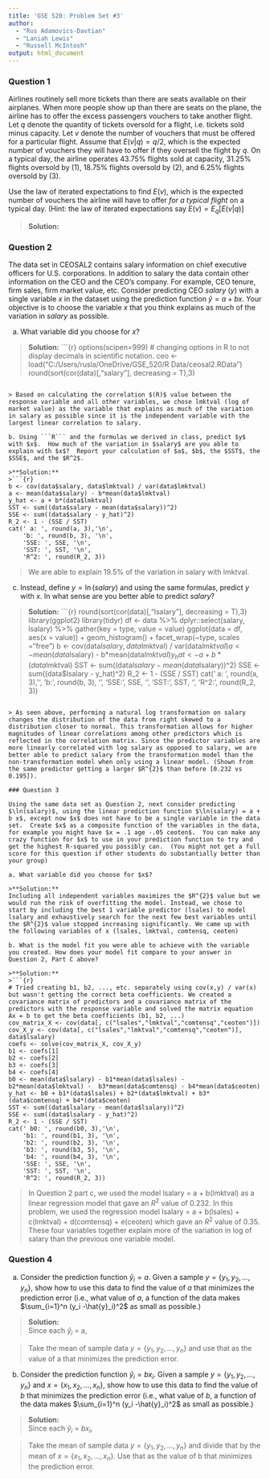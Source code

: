 ---
title: 'GSE 520: Problem Set #3'
author: 
  - "Rus Adamovics-Davtian"
  - "Laniah Lewis"
  - "Russell McIntosh"
output: html_document
---

### Question 1

Airlines routinely sell more tickets than there are seats available on their airplanes.  When more people show up than there are seats on the plane, the airline has to offer the excess passengers vouchers to take another flight.  Let $q$ denote the quantity of tickets oversold for a flight, i.e. tickets sold minus capacity.  Let $v$ denote the number of vouchers that must be offered for a particular flight.  Assume that $E(v | q) = q/2$, which is the expected number of vouchers they will have to offer if they oversell the flight by $q$.  On a typical day, the airline operates 43.75% flights sold at capacity, 31.25% flights oversold by (1), 18.75% flights oversold by (2), and 6.25% flights oversold by (3).

Use the law of iterated expectations to find $E(v)$, which is the expected number of vouchers the airline will have to offer *for a typical flight* on a typical day. (Hint: the law of iterated expectations say $E(v) = E_{q} [ E (v | q)]$

>**Solution:** 
\begin{align*}
E(v) = & E_{q} [ E (v | q)] = \sum_{q=0}^{3} E[v | q = q] * Pr(q = q)\\
E(v) = & ((0/2)*0.4375) + ((1/2)*0.3125) + ((2/2)*0.1875) + ((3/2)*0.0625)\\
E(v) = & 0.4375
\end{align*}

### Question 2

The data set in CEOSAL2 contains salary information on chief executive officers for U.S. corporations.   In addition to salary the data contain other information on the CEO and the CEO's company.  For example, CEO tenure, firm sales, firm market value, etc.  Consider predicting CEO $salary$ ($y$) with a single variable $x$ in the dataset using the prediction function $\hat{y} = a + b x$.  Your objective is to choose the variable $x$ that you think explains as much of the variation in $salary$ as possible.  

a. What variable did you choose for $x$?

>**Solution:**
>```{r}
options(scipen=999) # changing options in R to not display decimals in scientific notation. 
ceo <- load("C:/Users/rusla/OneDrive/GSE_520/R Data/ceosal2.RData")
round(sort(cor(data)[,"salary"], decreasing = T),3)
```

> Based on calculating the correlation $(R)$ value between the response variable and all other variables, we chose lmktval (log of market value) as the variable that explains as much of the variation in salary as possible since it is the independent variable with the largest linear correlation to salary.

b. Using ```R``` and the formulas we derived in class, predict $y$ with $x$.  How much of the variation in $salary$ are you able to explain with $x$?  Report your calculation of $a$, $b$, the $SST$, the $SSE$, and the $R^2$.

>**Solution:**
>```{r}
b <- cov(data$salary, data$lmktval) / var(data$lmktval)
a <- mean(data$salary) - b*mean(data$lmktval)
y_hat <- a + b*(data$lmktval)
SST <- sum((data$salary - mean(data$salary))^2)
SSE <- sum((data$salary - y_hat)^2)
R_2 <- 1 - (SSE / SST)
cat(' a: ', round(a, 3),'\n',
    'b: ', round(b, 3), '\n',
    'SSE: ', SSE, '\n',
    'SST: ', SST, '\n',
    'R^2: ', round(R_2, 3))
```
>We are able to explain 19.5% of the variation in salary with lmktval. 

c. Instead, define $y=\ln(salary)$ and using the same formulas, predict $y$ with $x$.  In what sense are you better able to predict $salary$?
  
>**Solution:** 
>```{r}
round(sort(cor(data)[,"lsalary"], decreasing = T),3)
library(ggplot2)
library(tidyr)
df <- data %>% dplyr::select(salary, lsalary) %>% 
  gather(key = type, value = value) 
ggplot(data = df, aes(x = value)) + geom_histogram() + facet_wrap(~type, scales ="free")
b <- cov(data$lsalary, data$lmktval) / var(data$lmktval)
a <- mean(data$lsalary) - b*mean(data$lmktval)
y_hat <- a + b*(data$lmktval)
SST <- sum((data$lsalary - mean(data$lsalary))^2)
SSE <- sum((data$lsalary - y_hat)^2)
R_2 <- 1 - (SSE / SST)
cat(' a: ', round(a, 3),'\n',
    'b: ', round(b, 3), '\n',
    'SSE: ', SSE, '\n',
    'SST: ', SST, '\n',
    'R^2: ', round(R_2, 3))
```

> As seen above, performing a natural log transformation on salary changes the distribution of the data from right skewed to a distribution closer to normal. This transformation allows for higher magnitudes of linear correlations among other predictors which is reflected in the correlation matrix. Since the predictor variables are more linearly correlated with log salary as opposed to salary, we are better able to predict salary from the transformation model than the non-transformation model when only using a linear model. (Shown from the same predictor getting a larger $R^{2}$ than before [0.232 vs 0.195]).     

### Question 3

Using the same data set as Question 2, next consider predicting $\ln(salary)$, using the linear prediction function $\ln(salary) = a + b x$, except now $x$ does not have to be a single variable in the data set.  Create $x$ as a composite function of the variables in the data, for example you might have $x = .1 age -.05 ceoten$.  You can make any crazy function for $x$ to use in your prediction function to try and get the highest R-squared you possibly can.  (You might not get a full score for this question if other students do substantially better than your group)

a. What variable did you choose for $x$?

>**Solution:**
Including all independent variables maximizes the $R^{2}$ value but we would run the risk of overfitting the model. Instead, we chose to start by including the best 1 variable predictor (lsales) to model lsalary and exhaustively search for the next few best variables until the $R^{2}$ value stopped increasing significantly. We came up with the following variables of x (lsales, lmktval, comtensq, ceoten)

b. What is the model fit you were able to achieve with the variable you created. How does your model fit compare to your answer in Question 2, Part C above?

>**Solution:**  
>```{r}
# Tried creating b1, b2, ..., etc. separately using cov(x,y) / var(x) but wasn't getting the correct beta coefficients. We created a covariance matrix of predictors and a covariance matrix of the predictors with the response variable and solved the matrix equation Ax = b to get the beta coefficients (b1, b2, ...)
cov_matrix_X <- cov(data[, c("lsales","lmktval","comtensq","ceoten")])
cov_X_y <- cov(data[, c("lsales","lmktval","comtensq","ceoten")], data$lsalary)
coefs <- solve(cov_matrix_X, cov_X_y)
b1 <- coefs[1]
b2 <- coefs[2]
b3 <- coefs[3]
b4 <- coefs[4]
b0 <- mean(data$lsalary) - b1*mean(data$lsales) - b2*mean(data$lmktval) -  b3*mean(data$comtensq) - b4*mean(data$ceoten)
y_hat <- b0 + b1*(data$lsales) + b2*(data$lmktval) + b3*(data$comtensq) + b4*(data$ceoten)
SST <- sum((data$lsalary - mean(data$lsalary))^2)
SSE <- sum((data$lsalary - y_hat)^2)
R_2 <- 1 - (SSE / SST)
cat(' b0: ', round(b0, 3),'\n',
    'b1: ', round(b1, 3), '\n',
    'b2: ', round(b2, 3), '\n',
    'b3: ', round(b3, 5), '\n',
    'b4: ', round(b4, 3), '\n',
    'SSE: ', SSE, '\n',
    'SST: ', SST, '\n',
    'R^2: ', round(R_2, 3))
```

>In Question 2 part c, we used the model lsalary = a + b(lmktval) as a linear regression model that gave an $R^{2}$ value of 0.232. In this problem, we used the regression model lsalary = a + b(lsales) + c(lmktval) + d(comtensq) + e(ceoten) which gave an $R^{2}$ value of 0.35. These four variables together explain more of the variation in log of salary than the previous one variable model.     

### Question 4

a. Consider the prediction function $\hat{y}_i = a$.  Given a sample $y = \{y_1,y_2,\ldots,y_n\}$, show how to use this data to find the value of $a$ that minimizes the prediction error (i.e., what value of $a$, a function of the data makes $\sum_{i=1}^n (y_i -\hat{y}_i)^2$ as small as possible.)

>**Solution:**  
Since each $\hat{y}_i$ = a,
\begin{align*}
SSE = & \sum_{i=1}^n (y_i -\hat{y}_i)^2\\
SSE = & \sum_{i=1}^n (y_i - a)^2\\
\frac{dSSE}{da} = & -2*\sum_{i=1}^n (y_i - a)\\
0 = & -2*\sum_{i=1}^n (y_i - a)\\
0 = & \sum_{i=1}^n (y_i - a)\\
0 = & (\sum_{i=1}^n y_i) - (n*a)\\
(n*a) = & \sum_{i=1}^n y_i\\
a = & \frac{1}{n} \sum_{i=1}^n y_i = \bar{y}
\end{align*}

> Take the mean of sample data $y = \{y_1,y_2,\ldots,y_n\}$ and use that as the value of a that minimizes the prediction error. 

b. Consider the prediction function $\hat{y}_i = b x_i$.  Given a sample $y = \{y_1,y_2,\ldots,y_n\}$ and $x = \{x_1,x_2,\ldots,x_n\}$, show how to use this data to find the value of $b$ that minimizes the prediction error (i.e., what value of $b$, a function of the data makes $\sum_{i=1}^n (y_i -\hat{y}_i)^2$ as small as possible.)

>**Solution:**  
Since each $\hat{y}_i$ = $bx_i$,
\begin{align*}
SSE = & \sum_{i=1}^n (y_i -\hat{y}_i)^2\\
SSE = & \sum_{i=1}^n (y_i - bx_i)^2\\
\frac{dSSE}{db} = & -2x_i*\sum_{i=1}^n (y_i - bx_i)\\
0 = & -2x_i*\sum_{i=1}^n (y_i -  bx_i)\\
0 = & \sum_{i=1}^n (y_i -  bx_i)\\
0 = & (\sum_{i=1}^n y_i) - (b*\sum_{i=1}^n x_i)\\
b\sum_{i=1}^n x_i = & \sum_{i=1}^n y_i\\
b = & \frac{\sum_{i=1}^n y_i}{\sum_{i=1}^n x_i}\\ 
b = & \frac{\bar{y}}{\bar{x}}
\end{align*}

> Take the mean of sample data $y = \{y_1,y_2,\ldots,y_n\}$ and divide that by the mean of $x = \{x_1,x_2,\ldots,x_n\}$. Use that as the value of b that minimizes the prediction error. 
